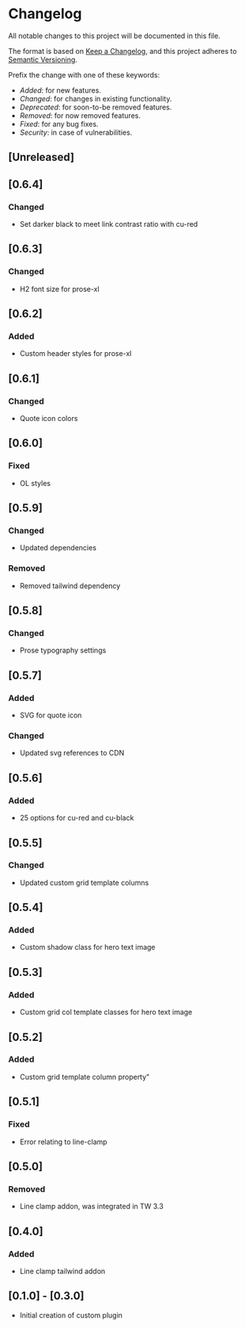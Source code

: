 # Changelog

All notable changes to this project will be documented in this file.

The format is based on [Keep a Changelog](https://keepachangelog.com/en/1.0.0/),
and this project adheres to [Semantic Versioning](https://semver.org/spec/v2.0.0.html).

Prefix the change with one of these keywords:

- _Added_: for new features.
- _Changed_: for changes in existing functionality.
- _Deprecated_: for soon-to-be removed features.
- _Removed_: for now removed features.
- _Fixed_: for any bug fixes.
- _Security_: in case of vulnerabilities.

## [Unreleased]

## [0.6.4]

### Changed

- Set darker black to meet link contrast ratio with cu-red

## [0.6.3]

### Changed

- H2 font size for prose-xl

## [0.6.2]

### Added

- Custom header styles for prose-xl

## [0.6.1]

### Changed

- Quote icon colors

## [0.6.0]

### Fixed

- OL styles

## [0.5.9]

### Changed

- Updated dependencies

### Removed

- Removed tailwind dependency

## [0.5.8]

### Changed

- Prose typography settings

## [0.5.7]

### Added

- SVG for quote icon

### Changed

- Updated svg references to CDN

## [0.5.6]

### Added

- 25 options for cu-red and cu-black

## [0.5.5]

### Changed

- Updated custom grid template columns

## [0.5.4]

### Added

- Custom shadow class for hero text image

## [0.5.3]

### Added

- Custom grid col template classes for hero text image

## [0.5.2]

### Added

- Custom grid template column property"

## [0.5.1]

### Fixed

- Error relating to line-clamp

## [0.5.0]

### Removed

- Line clamp addon, was integrated in TW 3.3

## [0.4.0]

### Added

- Line clamp tailwind addon

## [0.1.0] - [0.3.0]

- Initial creation of custom plugin
